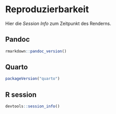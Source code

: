 # Reproduzierbarkeit

Hier die *Session Info* zum Zeitpunkt des Renderns.

## Pandoc 

```r
rmarkdown::pandoc_version()
```

## Quarto

```r
packageVersion("quarto")
```

## R session

```r
devtools::session_info()
```

